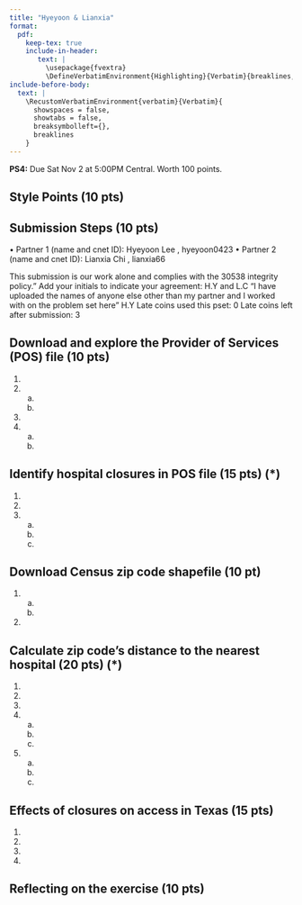 ```yaml
---
title: "Hyeyoon & Lianxia"
format: 
  pdf:
    keep-tex: true
    include-in-header: 
       text: |
         \usepackage{fvextra}
         \DefineVerbatimEnvironment{Highlighting}{Verbatim}{breaklines,commandchars=\\\{\}}
include-before-body:
  text: |
    \RecustomVerbatimEnvironment{verbatim}{Verbatim}{
      showspaces = false,
      showtabs = false,
      breaksymbolleft={},
      breaklines
    }
---
```


**PS4:** Due Sat Nov 2 at 5:00PM Central. Worth 100 points. 

## Style Points (10 pts)

## Submission Steps (10 pts)

• Partner 1 (name and cnet ID): Hyeyoon Lee , hyeyoon0423
• Partner 2 (name and cnet ID): Lianxia Chi , lianxia66

This submission is our work alone and complies with the 30538 integrity policy.” Add
your initials to indicate your agreement: H.Y and L.C
“I have uploaded the names of anyone else other than my partner and I worked with
on the problem set here” H.Y
Late coins used this pset: 0 Late coins left after submission: 3


## Download and explore the Provider of Services (POS) file (10 pts)

1. 
2. 
    a.
    b.
3. 
4. 
    a.
    b.


## Identify hospital closures in POS file (15 pts) (*)

1. 
2. 
3. 
    a.
    b.
    c.

## Download Census zip code shapefile (10 pt) 

1. 
    a.
    b. 
2. 

## Calculate zip code’s distance to the nearest hospital (20 pts) (*)

1. 
2. 
3. 
4. 
    a.
    b.
    c.
5. 
    a.
    b.
    c.
    
## Effects of closures on access in Texas (15 pts)

1. 
2. 
3. 
4. 

## Reflecting on the exercise (10 pts) 
